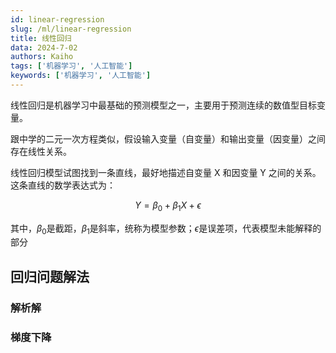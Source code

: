 ```yaml
---
id: linear-regression
slug: /ml/linear-regression
title: 线性回归
data: 2024-7-02
authors: Kaiho
tags: ['机器学习', '人工智能']
keywords: ['机器学习', '人工智能']
---
```




线性回归是机器学习中最基础的预测模型之一，主要用于预测连续的数值型目标变量。

跟中学的二元一次方程类似，假设输入变量（自变量）和输出变量（因变量）之间存在线性关系。

线性回归模型试图找到一条直线，最好地描述自变量 X 和因变量 Y 之间的关系。这条直线的数学表达式为：

$$
Y = \beta_0 + \beta_1X + \epsilon
$$

其中，$\beta_0$是截距，$\beta_1$是斜率，统称为模型参数；$ϵ$是误差项，代表模型未能解释的部分

## 回归问题解法



### 解析解



### 梯度下降

